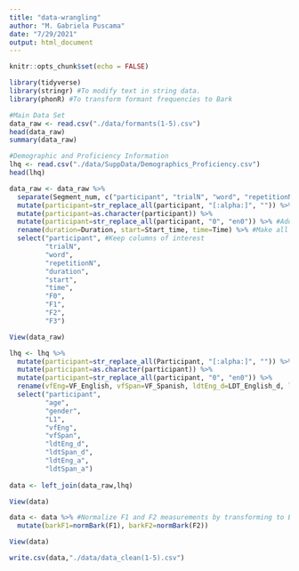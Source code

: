 ```yaml
---
title: "data-wrangling"
author: "M. Gabriela Puscama"
date: "7/29/2021"
output: html_document
---
```


```r
knitr::opts_chunk$set(echo = FALSE)
```

```r

library(tidyverse)
library(stringr) #To modify text in string data.
library(phonR) #To transform formant frequencies to Bark

```

```r

#Main Data Set
data_raw <- read.csv("./data/formants(1-5).csv")
head(data_raw)
summary(data_raw)

#Demographic and Proficiency Information
lhq <- read.csv("./data/SuppData/Demographics_Proficiency.csv")
head(lhq)

```

```r

data_raw <- data_raw %>%
  separate(Segment_num, c("participant", "trialN", "word", "repetitionN")) %>% #Separate segment column into participant, trial number, word, and repetition number
  mutate(participant=str_replace_all(participant, "[:alpha:]", "")) %>% #Eliminate participant letter code and keep number
  mutate(participant=as.character(participant)) %>%
  mutate(participant=str_replace_all(participant, "0", "en0")) %>% #Add L1 as part of the code
  rename(duration=Duration, start=Start_time, time=Time) %>% #Make all columns lower case
  select("participant", #Keep columns of interest
         "trialN",
         "word",
         "repetitionN",
         "duration",
         "start",
         "time",
         "F0",
         "F1",
         "F2",
         "F3")

View(data_raw)

```

```r

lhq <- lhq %>% 
  mutate(participant=str_replace_all(Participant, "[:alpha:]", "")) %>% 
  mutate(participant=as.character(participant)) %>%
  mutate(participant=str_replace_all(participant, "0", "en0")) %>%
  rename(vfEng=VF_English, vfSpan=VF_Spanish, ldtEng_d=LDT_English_d, ldtSpan_d=LDT_Spanish_d, ldtEng_a=LDT_English_A, ldtSpan_a=LDT_Spanish_A)%>%
  select("participant",
         "age",
         "gender",
         "L1",
         "vfEng",
         "vfSpan",
         "ldtEng_d",
         "ldtSpan_d",
         "ldtEng_a",
         "ldtSpan_a")
  
data <- left_join(data_raw,lhq)

View(data)
```

```r

data <- data %>% #Normalize F1 and F2 measurements by transforming to Bark with phonR package
  mutate(barkF1=normBark(F1), barkF2=normBark(F2))

View(data)

```

```r

write.csv(data,"./data/data_clean(1-5).csv")

```



